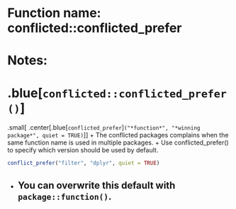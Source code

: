 # Function name: conflicted::conflicted_prefer
# Notes:
# .blue[`conflicted::conflicted_prefer()`]
.small[
.center[.blue[`conflicted_prefer`]`("*function*", "*winning package*", quiet = TRUE)`]
]
+ The conflicted packages complains when the same function name is used in multiple packages.
+ Use conflicted_prefer() to specify which version should be used by default.
```r
conflict_prefer("filter", "dplyr", quiet = TRUE)
```
+ You can overwrite this default with `package::function()`.
---